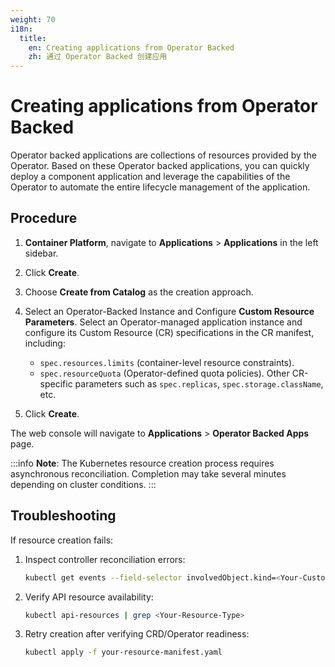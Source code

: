 ```yaml
---
weight: 70
i18n:
  title:
    en: Creating applications from Operator Backed
    zh: 通过 Operator Backed 创建应用
---
```


# Creating applications from Operator Backed

Operator backed applications are collections of resources provided by the Operator. Based on these Operator backed applications, you can quickly deploy a component application and leverage the capabilities of the Operator to automate the entire lifecycle management of the application.

## Procedure

1. **Container Platform**, navigate to **Applications** > **Applications** in the left sidebar. 

2. Click **Create**.

3. Choose **Create from Catalog** as the creation approach.  

4. Select an Operator-Backed Instance and Configure **Custom Resource Parameters**. Select an Operator-managed application instance and configure its Custom Resource (CR) specifications in the CR manifest, including: 
   - `spec.resources.limits` (container-level resource constraints).
   - `spec.resourceQuota` (Operator-defined quota policies). Other CR-specific parameters such as `spec.replicas`, `spec.storage.className`, etc.

5. Click **Create**. 

The web console will navigate to **Applications** > **Operator Backed Apps** page.

:::info
**Note**: 
The Kubernetes resource creation process requires asynchronous reconciliation. Completion may take several minutes depending on cluster conditions. 
:::

## Troubleshooting

If resource creation fails:  
1. Inspect controller reconciliation errors:  
   ```bash
   kubectl get events --field-selector involvedObject.kind=<Your-Custom-Resource> --sort-by=.metadata.creationTimestamp
   ```
2. Verify API resource availability:
   ```bash
   kubectl api-resources | grep <Your-Resource-Type>
   ```
3. Retry creation after verifying CRD/Operator readiness:
   ```bash
   kubectl apply -f your-resource-manifest.yaml
   ```
